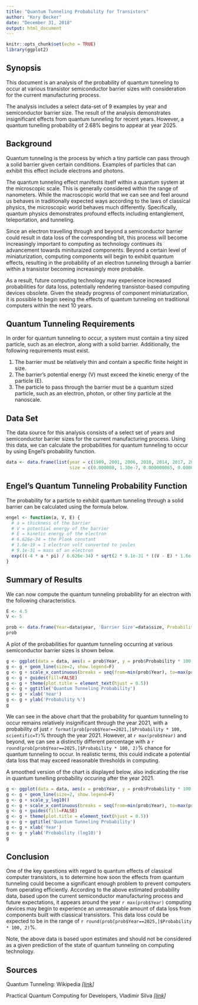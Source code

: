 ---
title: "Quantum Tunneling Probability for Transistors"
author: "Kory Becker"
date: "December 31, 2018"
output: html_document
---

```{r setup, include=FALSE}
knitr::opts_chunk$set(echo = TRUE)
library(ggplot2)
```

## Synopsis

This document is an analysis of the probability of quantum tunneling to occur at various transistor semiconductor barrier sizes with consideration for the current manufacturing process.

The analysis includes a select data-set of 9 examples by year and semiconductor barrier size. The result of the analysis demonstrates insignificant effects from quantum tunneling for recent years. However, a quantum tunelling probability of 2.68% begins to appear at year 2025.

## Background

Quantum tunneling is the process by which a tiny particle can pass through a solid barrier given certain conditions. Examples of particles that can exhibit this effect include electrons and photons.

The quantum tunneling effect manifests itself within a quantum system at the microscopic scale. This is generally considered within the range of nanometers. While the macroscopic world that we can see and feel around us behaves in traditionally expected ways according to the laws of classical physics, the microscopic world behaves much differently. Specifically, quantum physics demonstrates profound effects including entanglement, teleportation, and tunneling.

Since an electron travelling through and beyond a semiconductor barrier could result in data loss of the corresponding bit, this process will become increasingly important to computing as technology continues its advancement towards minituraized components. Beyond a certain level of miniaturization, computing components will begin to exhibit quantum effects, resulting in the probability of an electron tunneling through a barrier within a transistor becoming increasingly more probable.

As a result, future computing technology may experience increased probabilities for data loss, potentially rendering transistor-based computing devices obsolete. Given the steady progress of component miniaturization, it is possible to begin seeing the effects of quantum tunneling on traditional computers within the next 10 years.

## Quantum Tunneling Requirements

In order for quantum tunneling to occur, a system must contain a tiny sized particle, such as an electron, along with a solid barrier. Additionally, the following requirements must exist.

1. The barrier must be relatively thin and contain a specific finite height in size.
2. The barrier's potential energy (V) must exceed the kinetic energy of the particle (E).
3. The particle to pass through the barrier must be a quantum sized particle, such as an electron, photon, or other tiny particle at the nanoscale.

## Data Set

The data source for this analysis consists of a select set of years and semiconductor barrier sizes for the current manufacturing process. Using this data, we can calculate the probabilities for quantum tunneling to occur by using Engel's probability function.

```{r, echo=F}
data <- data.frame(list(year = c(1989, 2001, 2006, 2010, 2014, 2017, 2019, 2021, 2025),
                        size = c(0.000008, 1.30e-7, 0.000000065, 0.000000032, 0.000000014, 1e-8, 7e-9, 5e-9, 5e-10)))
```

## Engel's Quantum Tunneling Probability Function

The probability for a particle to exhibit quantum tunneling through a solid barrier can be calculated using the formula below.

```{r}
engel <- function(a, V, E) {
  # a = thickness of the barrier
  # V = potential energy of the barrier
  # E = kinetic energy of the electron
  # 6.626e-34 = the Plank constant
  # 1.6e-19 = 1 electron volt converted to joules
  # 9.1e-31 = mass of an electron
  exp(((-4 * a * pi) / 6.626e-34) * sqrt(2 * 9.1e-31 * ((V - E) * 1.6e-19)))
}
```

## Summary of Results

We can now compute the quantum tunneling probability for an electron with the following characteristics.

```{r}
E <- 4.5
V <- 5

prob <- data.frame(Year=data$year, 'Barrier Size'=data$size, Probability=engel(data$size, V, E))
prob
```

A plot of the probabilities for quantum tunneling occurring at various semiconductor barrier sizes is shown below.

```{r, echo=F, warning=F}
g <- ggplot(data = data, aes(x = prob$Year, y = prob$Probability * 100, colour='red'))
g <- g + geom_line(size=2, show.legend=F)
g <- g + scale_x_continuous(breaks = seq(from=min(prob$Year), to=max(prob$Year), by=5))
g <- g + guides(fill=FALSE)
g <- g + theme(plot.title = element_text(hjust = 0.5))
g <- g + ggtitle('Quantum Tunneling Probability')
g <- g + xlab('Year')
g <- g + ylab('Probability %')
g
```

We can see in the above chart that the probability for quantum tunneling to occur remains relatively insignificant through the year 2021, with a probability of just `r format(prob[prob$Year==2021,]$Probability * 100, scientific=T)`% through the year 2021. However, at `r max(prob$Year)` and beyond, we can see a distinctly different percentage with a `r round(prob[prob$Year==2025,]$Probability * 100, 2)`% chance for quantum tunneling to occur. In realistic terms, this could indicate a potential data loss that may exceed reasonable thresholds in computing.

A smoothed version of the chart is displayed below, also indicating the rise in quantum tunelling probability occuring after the year 2021.

```{r, echo=F, warning=F}
g <- ggplot(data = data, aes(x = prob$Year, y = prob$Probability * 100, colour='red'))
g <- g + geom_line(size=2, show.legend=F)
g <- g + scale_y_log10()
g <- g + scale_x_continuous(breaks = seq(from=min(prob$Year), to=max(prob$Year), by=5))
g <- g + guides(fill=FALSE)
g <- g + theme(plot.title = element_text(hjust = 0.5))
g <- g + ggtitle('Quantum Tunneling Probability')
g <- g + xlab('Year')
g <- g + ylab('Probability (log10)')
g
```

## Conclusion

One of the key questions with regard to quantum effects of classical computer transistors, is to determine how soon the effects from quantum tunneling could become a significant enough problem to prevent computers from operating efficiently. According to the above estimated probability data, based upon the current semiconductor manufacturing process and future expectations, it appears around the year `r max(prob$Year)` computing devices may begin to experience an unreasonable amount of data loss from components built with classical transistors. This data loss could be expected to be in the range of `r round(prob[prob$Year==2025,]$Probability * 100, 2)`%.

Note, the above data is based upon estimates and should not be considered as a given prediction of the state of quantum tunneling on computing technology.

## Sources

Quantum Tunneling: Wikipedia *[[link](https://en.wikipedia.org/wiki/Quantum_tunneling)]*

Practical Quantum Computing for Developers, Vladimir Silva *[[link](https://www.oreilly.com/library/view/practical-quantum-computing/9781484242186/)]*
